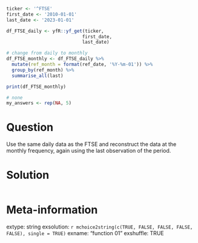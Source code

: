 ```r
ticker <- '^FTSE'
first_date <- '2010-01-01'
last_date <- '2023-01-01'

df_FTSE_daily <- yfR::yf_get(ticker,
                            first_date,
                            last_date)

# change from daily to monthly
df_FTSE_monthly <- df_FTSE_daily %>%
  mutate(ref_month = format(ref_date, '%Y-%m-01')) %>%
  group_by(ref_month) %>%
  summarise_all(last)

print(df_FTSE_monthly)

```

```r
# none
my_answers <- rep(NA, 5)
```

Question
========

Use the same daily data as the FTSE and reconstruct the data at the monthly frequency, again using the last observation of the period.


Solution
================

```r
```


Meta-information
================
extype: string
exsolution: `r mchoice2string(c(TRUE, FALSE, FALSE, FALSE, FALSE), single = TRUE)`
exname: "function 01"
exshuffle: TRUE

